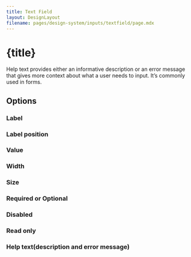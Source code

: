 ```yaml
---
title: Text Field
layout: DesignLayout
filename: pages/design-system/inputs/textfield/page.mdx
---
```



# {title}

Help text provides either an informative description or an error message that gives more context about what a user needs to input. It’s commonly used in forms.


<MainView />


<div style={{ display: "flex", justifyContent: "flex-start", gap: 30, padding: "30px 0"}}>
    <UIComponentLink link="/pages/ui-component/textfield/" />
</div>

## Options 

### Label

<OptionsView />

### Label position

<LabelPositionView />

### Value

<ValueView />

### Width

<WidthView />


### Size

<SizeView />

### Required or Optional 

<RequiredOptionalView />



### Disabled

<DisabledView />

### Read only

<ReadOnlyView />

### Help text(description and error message)

<HelpTextView />